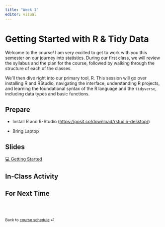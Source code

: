 ```yaml
---
title: "Week 1"
editor: visual
---
```


# Getting Started with R & Tidy Data

Welcome to the course! I am very excited to get to work with you this semester on our journey into statistics. During our first class, we will review the syllabus and the plan for the course, followed by walking through the structure of each of the classes.

We’ll then dive right into our primary tool, R. This session will go over installing R and RStudio, navigating the interface, understanding R projects, and learning the foundational syntax of the R language and the `tidyverse`, including data types and basic functions.

## Prepare

-   Install R and R-Studio (<https://posit.co/download/rstudio-desktop/>)

-   Bring Laptop


## Slides

[💻 Getting Started](../slides/lec-1.html){target="_blank"}


## In-Class Activity

## For Next Time

<br><br>

::: {style="font-size: 0.875em;"}
Back to [course schedule](/ "Course schedule") ⏎
:::
